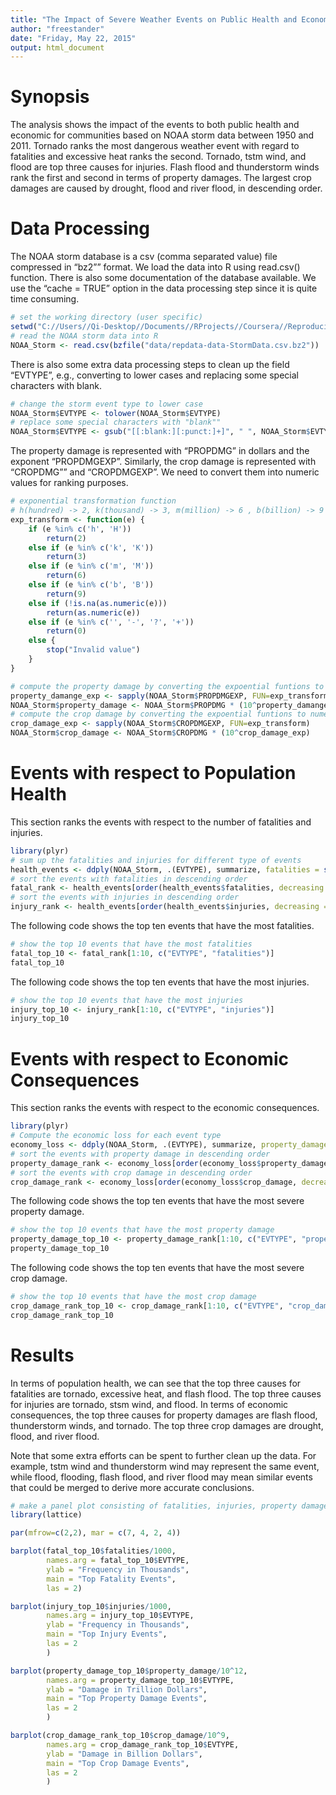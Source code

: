 ```yaml
---
title: "The Impact of Severe Weather Events on Public Health and Economy"
author: "freestander"
date: "Friday, May 22, 2015"
output: html_document
---
```


# Synopsis

The analysis shows the impact of the events to both public health and economic for communities based on NOAA storm data between 1950 and 2011. Tornado ranks the most dangerous weather event with regard to fatalities and excessive heat ranks the second. Tornado, tstm wind, and flood are top three causes for injuries. Flash flood and thunderstorm winds rank the first and second in terms of property damages. The largest crop damages are caused by drought, flood and river flood, in descending order.

# Data Processing

The NOAA storm database is a csv (comma separated value) file compressed in "bz2"" format. We load the data into R using read.csv() function. There is also some documentation of the database available. We use the "cache = TRUE" option in the data processing step since it is quite time consuming.

```r
# set the working directory (user specific)
setwd("C://Users//Qi-Desktop//Documents//RProjects//Coursera//Reproducible_Research//Project_2")
# read the NOAA storm data into R
NOAA_Storm <- read.csv(bzfile("data/repdata-data-StormData.csv.bz2"))
```

There is also some extra data processing steps to clean up the field "EVTYPE", e.g., converting to lower cases and replacing some special characters with blank.

```r
# change the storm event type to lower case 
NOAA_Storm$EVTYPE <- tolower(NOAA_Storm$EVTYPE)
# replace some special characters with "blank""
NOAA_Storm$EVTYPE <- gsub("[[:blank:][:punct:]+]", " ", NOAA_Storm$EVTYPE)
```

The property damage is represented with "PROPDMG" in dollars and the exponent "PROPDMGEXP". Similarly, the crop damage is represented with "CROPDMG"" and "CROPDMGEXP". We need to convert them into numeric values for ranking purposes. 

```r
# exponential transformation function
# h(hundred) -> 2, k(thousand) -> 3, m(million) -> 6 , b(billion) -> 9
exp_transform <- function(e) {
    if (e %in% c('h', 'H'))
        return(2)
    else if (e %in% c('k', 'K'))
        return(3)
    else if (e %in% c('m', 'M'))
        return(6)
    else if (e %in% c('b', 'B'))
        return(9)
    else if (!is.na(as.numeric(e)))
        return(as.numeric(e))
    else if (e %in% c('', '-', '?', '+'))
        return(0)
    else {
        stop("Invalid value")
    }
}
```

```r
# compute the property damage by converting the expoential funtions to numeric values
property_damange_exp <- sapply(NOAA_Storm$PROPDMGEXP, FUN=exp_transform)
NOAA_Storm$property_damage <- NOAA_Storm$PROPDMG * (10^property_damange_exp)
# compute the crop damage by converting the expoential funtions to numeric values
crop_damage_exp <- sapply(NOAA_Storm$CROPDMGEXP, FUN=exp_transform)
NOAA_Storm$crop_damage <- NOAA_Storm$CROPDMG * (10^crop_damage_exp)
```

# Events with respect to Population Health

This section ranks the events with respect to the number of fatalities and injuries.

```r
library(plyr)
# sum up the fatalities and injuries for different type of events
health_events <- ddply(NOAA_Storm, .(EVTYPE), summarize, fatalities = sum(FATALITIES), injuries = sum(INJURIES))
# sort the events with fatalities in descending order
fatal_rank <- health_events[order(health_events$fatalities, decreasing = T), ]
# sort the events with injuries in descending order
injury_rank <- health_events[order(health_events$injuries, decreasing = T), ]
```

The following code shows the top ten events that have the most fatalities.

```r
# show the top 10 events that have the most fatalities
fatal_top_10 <- fatal_rank[1:10, c("EVTYPE", "fatalities")]
fatal_top_10
```

The following code shows the top ten events that have the most injuries.

```r
# show the top 10 events that have the most injuries
injury_top_10 <- injury_rank[1:10, c("EVTYPE", "injuries")]
injury_top_10
```

# Events with respect to Economic Consequences

This section ranks the events with respect to the economic consequences.

```r
library(plyr)
# Compute the economic loss for each event type
economy_loss <- ddply(NOAA_Storm, .(EVTYPE), summarize, property_damage = sum(property_damage), crop_damage = sum(crop_damage))
# sort the events with property damage in descending order
property_damage_rank <- economy_loss[order(economy_loss$property_damage, decreasing = T), ]
# sort the events with crop damage in descending order
crop_damage_rank <- economy_loss[order(economy_loss$crop_damage, decreasing = T), ]
```

The following code shows the top ten events that have the most severe property damage.

```r
# show the top 10 events that have the most property damage
property_damage_top_10 <- property_damage_rank[1:10, c("EVTYPE", "property_damage")]
property_damage_top_10
```

The following code shows the top ten events that have the most severe crop damage.

```r
# show the top 10 events that have the most crop damage
crop_damage_rank_top_10 <- crop_damage_rank[1:10, c("EVTYPE", "crop_damage")]
crop_damage_rank_top_10
```

# Results

In terms of population health, we can see that the top three causes for fatalities are tornado, excessive heat, and flash flood. The top three causes for injuries are tornado, stsm wind, and flood. In terms of economic consequences, the top three causes for property damages are flash flood, thunderstorm winds, and tornado. The top three crop damages are drought, flood, and river flood.

Note that some extra efforts can be spent to further clean up the data. For example, tstm wind and thunderstorm wind may represent the same event, while flood, flooding, flash flood, and river flood may mean similar events that could be merged to derive more accurate conclusions.


```r
# make a panel plot consisting of fatalities, injuries, property damages, and crop damages 
library(lattice)

par(mfrow=c(2,2), mar = c(7, 4, 2, 4))

barplot(fatal_top_10$fatalities/1000,
        names.arg = fatal_top_10$EVTYPE,
        ylab = "Frequency in Thousands",
        main = "Top Fatality Events",
        las = 2)

barplot(injury_top_10$injuries/1000,
        names.arg = injury_top_10$EVTYPE,
        ylab = "Frequency in Thousands",
        main = "Top Injury Events",
        las = 2
        )

barplot(property_damage_top_10$property_damage/10^12,
        names.arg = property_damage_top_10$EVTYPE,
        ylab = "Damage in Trillion Dollars", 
        main = "Top Property Damage Events",
        las = 2
        )

barplot(crop_damage_rank_top_10$crop_damage/10^9,
        names.arg = crop_damage_rank_top_10$EVTYPE,
        ylab = "Damage in Billion Dollars", 
        main = "Top Crop Damage Events",
        las = 2
        )
```